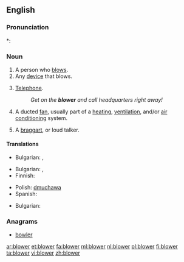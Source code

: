 ==English==

===Pronunciation===
*: {{rhymes|əʊə(r)}}

===Noun===
{{en-noun}}

# A person who [[blow]]s.
# Any [[device]] that blows.
# {{slang|dated|chiefly|British|usually preceded by {{term|the}}}} [[telephone|Telephone]].
#: ''Get on the '''blower''' and call headquarters right away!''
# A ducted [[fan]], usually part of a [[heating]], [[ventilation]], and/or [[air conditioning]] system.
# {{dated}} A [[braggart]], or loud talker.

====Translations====
{{trans-top|person}}
* Bulgarian: {{t|bg|духач|m}},  {{t|bg|тръбач}}
{{trans-mid}}
{{trans-bottom}}

{{trans-top|device}}
* Bulgarian: {{t|bg|духало|n}},  {{t|bg|вентилатор|m}}
* Finnish: {{t+|fi|puhallin}}
{{trans-mid}}
* Polish: [[dmuchawa]]
* Spanish: {{t+|es|ventilador}}
{{trans-bottom}}

<!--add slang terms for "telephone" to this table, where these exist-->
{{trans-top|slang: telephone}}
* Bulgarian: {{t-|bg|телефон}}
{{trans-mid}}
{{trans-bottom}}

<!--move to separate page:
: [[suction blower]]:
* Spanish: aspirador.
-->

===Anagrams===
* [[bowler#English|bowler]]

[[ar:blower]]
[[et:blower]]
[[fa:blower]]
[[ml:blower]]
[[nl:blower]]
[[pl:blower]]
[[fi:blower]]
[[ta:blower]]
[[vi:blower]]
[[zh:blower]]
